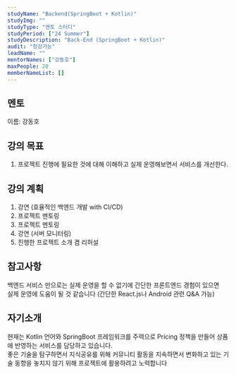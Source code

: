```yaml
---
studyName: "Backend(SpringBoot + Kotlin)"
studyImg: ""
studyType: "멘토 스터디"
studyPeriod: ["24 Summer"]
studyDescription: "Back-End (SpringBoot + Kotlin)"
audit: "청강가능"
leadName: ""
mentorNames: ["강동호"]
maxPeople: 20
memberNameList: []
---
```


## 멘토 
이름: 강동호  

## 강의 목표
1. 프로젝트 진행에 필요한 것에 대해 이해하고 실제 운영해보면서 서비스를 개선한다.


## 강의 계획
1. 강연 (효율적인 백엔드 개발 with CI/CD)
2. 프로젝트 멘토링
3. 프로젝트 멘토링
4. 강연 (서버 모니터링)
5. 진행한 프로젝트 소개 겸 리허설

## 참고사항
백엔드 서비스 만으로는 실제 운영을 할 수 없기에 간단한 프론트엔드 경험이 있으면  
실제 운영에 도움이 될 것 같습니다 (간단한 React.js나 Android 관련 Q&A 가능)


## 자기소개

현재는 Kotlin 언어와 SpringBoot 프레임워크를 주력으로 Pricing 정책을 만들어 상품에 반영하는 서비스를 담당하고 있습니다.  
좋은 기술을 탐구하면서 지식공유를 위해 커뮤니티 활동을 지속하면서 변화하고 있는 기술 동향을 놓치지 않기 위해 프로젝트에 활용하려고 노력합니다